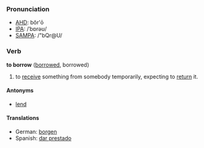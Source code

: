 === Pronunciation ===
*[[w:AHD|AHD]]: bŏr'ō
*[[w:IPA|IPA]]: /ˈbɒrəʊ/
*[[w:SAMPA|SAMPA]]: /"bQr@U/

=== Verb ===

'''to borrow''' ([[borrowed]], borrowed)

# to [[receive]] something from somebody temporarily, expecting to [[return]] it.

==== Antonyms ====
*[[lend]]

==== Translations ====
*German: [[borgen]]
*Spanish: [[dar prestado]]